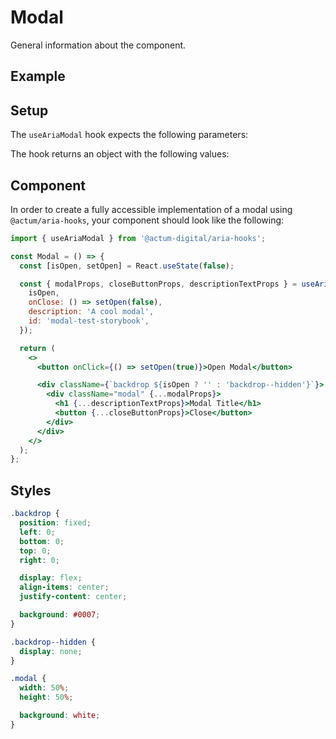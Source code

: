 
<Meta title="Aria Component/Modal" />

# Modal

General information about the component.

## Example

<Canvas>
  <Modal />
</Canvas>

## Setup

The `useAriaModal` hook expects the following parameters:

<ArgsTable of={ModalHookProps} sort="requiredFirst" />

The hook returns an object with the following values:

<ArgsTable of={ModalHookReturnProps} />

## Component

In order to create a fully accessible implementation of a modal using `@actum/aria-hooks`, your component should look like the following:

```jsx
import { useAriaModal } from '@actum-digital/aria-hooks';

const Modal = () => {
  const [isOpen, setOpen] = React.useState(false);

  const { modalProps, closeButtonProps, descriptionTextProps } = useAriaModal({
    isOpen,
    onClose: () => setOpen(false),
    description: 'A cool modal',
    id: 'modal-test-storybook',
  });

  return (
    <>
      <button onClick={() => setOpen(true)}>Open Modal</button>

      <div className={`backdrop ${isOpen ? '' : 'backdrop--hidden'}`}>
        <div className="modal" {...modalProps}>
          <h1 {...descriptionTextProps}>Modal Title</h1>
          <button {...closeButtonProps}>Close</button>
        </div>
      </div>
    </>
  );
};
```

## Styles

```css
.backdrop {
  position: fixed;
  left: 0;
  bottom: 0;
  top: 0;
  right: 0;

  display: flex;
  align-items: center;
  justify-content: center;

  background: #0007;
}

.backdrop--hidden {
  display: none;
}

.modal {
  width: 50%;
  height: 50%;

  background: white;
}
```
